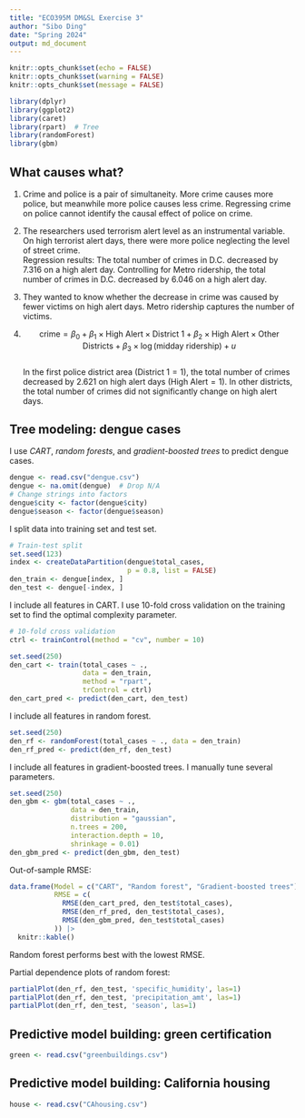 ```yaml
---
title: "ECO395M DM&SL Exercise 3"
author: "Sibo Ding"
date: "Spring 2024"
output: md_document
---
```


```r
knitr::opts_chunk$set(echo = FALSE)
knitr::opts_chunk$set(warning = FALSE)
knitr::opts_chunk$set(message = FALSE)

library(dplyr)
library(ggplot2)
library(caret)
library(rpart)  # Tree
library(randomForest)
library(gbm)
```

## What causes what?
1. Crime and police is a pair of simultaneity. More crime causes more police, but meanwhile more police causes less crime. Regressing crime on police cannot identify the causal effect of police on crime.

2. The researchers used terrorism alert level as an instrumental variable. On high terrorist alert days, there were more police neglecting the level of street crime.  
Regression results: The total number of crimes in D.C. decreased by 7.316 on a high alert day. Controlling for Metro ridership, the total number of crimes in D.C. decreased by 6.046 on a high alert day.

3. They wanted to know whether the decrease in crime was caused by fewer victims on high alert days. Metro ridership captures the number of victims.

4. 
$$
\text{crime} = \beta_0 + \beta_1 \times \text{High Alert} \times \text{District 1} + \beta_2 \times \text{High Alert} \times \text{Other Districts} + \beta_3 \times \log(\text{midday ridership}) + u
$$  
In the first police district area ($\text{District 1} = 1$), the total number of crimes decreased by 2.621 on high alert days ($\text{High Alert} = 1$). In other districts, the total number of crimes did not significantly change on high alert days.

## Tree modeling: dengue cases
I use *CART*, *random forests*, and *gradient-boosted trees* to predict dengue cases.  
```r
dengue <- read.csv("dengue.csv")
dengue <- na.omit(dengue)  # Drop N/A
# Change strings into factors
dengue$city <- factor(dengue$city)
dengue$season <- factor(dengue$season)
```

I split data into training set and test set.  
```r
# Train-test split
set.seed(123)
index <- createDataPartition(dengue$total_cases,
                             p = 0.8, list = FALSE)
den_train <- dengue[index, ]
den_test <- dengue[-index, ]
```

I include all features in CART. I use 10-fold cross validation on the training set to find the optimal complexity parameter.  
```r
# 10-fold cross validation
ctrl <- trainControl(method = "cv", number = 10)

set.seed(250)
den_cart <- train(total_cases ~ .,
                  data = den_train,
                  method = "rpart",
                  trControl = ctrl)
den_cart_pred <- predict(den_cart, den_test)
```

I include all features in random forest.  
```r
set.seed(250)
den_rf <- randomForest(total_cases ~ ., data = den_train)
den_rf_pred <- predict(den_rf, den_test)
```

I include all features in gradient-boosted trees. I manually tune several parameters.  
```r
set.seed(250)
den_gbm <- gbm(total_cases ~ .,
               data = den_train,
               distribution = "gaussian",
               n.trees = 200,
               interaction.depth = 10,
               shrinkage = 0.01)
den_gbm_pred <- predict(den_gbm, den_test)
```

Out-of-sample RMSE:
```r
data.frame(Model = c("CART", "Random forest", "Gradient-boosted trees"),
           RMSE = c(
             RMSE(den_cart_pred, den_test$total_cases),
             RMSE(den_rf_pred, den_test$total_cases),
             RMSE(den_gbm_pred, den_test$total_cases)
           )) |>
  knitr::kable()
```

Random forest performs best with the lowest RMSE.  

Partial dependence plots of random forest:
```r
partialPlot(den_rf, den_test, 'specific_humidity', las=1)
partialPlot(den_rf, den_test, 'precipitation_amt', las=1)
partialPlot(den_rf, den_test, 'season', las=1)
```

## Predictive model building: green certification
```r
green <- read.csv("greenbuildings.csv")
```









## Predictive model building: California housing
```r
house <- read.csv("CAhousing.csv")
```









